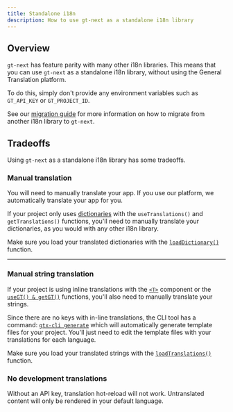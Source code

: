 ```yaml
---
title: Standalone i18n
description: How to use gt-next as a standalone i18n library
---
```


## Overview

`gt-next` has feature parity with many other i18n libraries.
This means that you can use `gt-next` as a standalone i18n library, without using the General Translation platform.

To do this, simply don't provide any environment variables such as `GT_API_KEY` or `GT_PROJECT_ID`.

See our [migration guide](/docs/next/guides/migration) for more information on how to migrate from another i18n library to `gt-next`.

## Tradeoffs

Using `gt-next` as a standalone i18n library has some tradeoffs.

### Manual translation

You will need to manually translate your app. If you use our platform, we automatically translate your app for you.

If your project only uses [dictionaries](/docs/next/guides/dictionaries) with the `useTranslations()` and `getTranslations()` functions,
you'll need to manually translate your dictionaries, as you would with any other i18n library.

Make sure you load your translated dictionaries with the [`loadDictionary()`](/docs/next/api/config/load-dictionary) function.

---

### Manual string translation

If your project is using inline translations with the [`<T>`](/docs/next/guides/jsx) component
or the [`useGT() & getGT()`](/docs/next/guides/strings) functions,
you'll also need to manually translate your strings.

Since there are no keys with in-line translations, the CLI tool has a command: [`gtx-cli generate`](/docs/cli/generate)
which will automatically generate template files for your project. You'll just need to edit the template files with your translations for each language.

Make sure you load your translated strings with the [`loadTranslations()`](/docs/next/api/config/load-translations) function.

### No development translations

Without an API key, translation hot-reload will not work. Untranslated content will only be rendered in your default language.